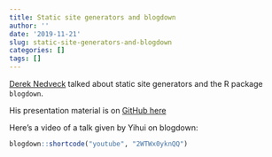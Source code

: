 ```yaml
---
title: Static site generators and blogdown
author: ''
date: '2019-11-21'
slug: static-site-generators-and-blogdown
categories: []
tags: []
---
```


[Derek Nedveck](dnedveck.com) talked about static site generators and the R package `blogdown`. 

His presentation material is on [GitHub here](https://github.com/dnedveck/blogdown-pres)


Here's a video of a talk given by Yihui on blogdown:

```r
blogdown::shortcode("youtube", "2WTWx0yknQQ")
```


